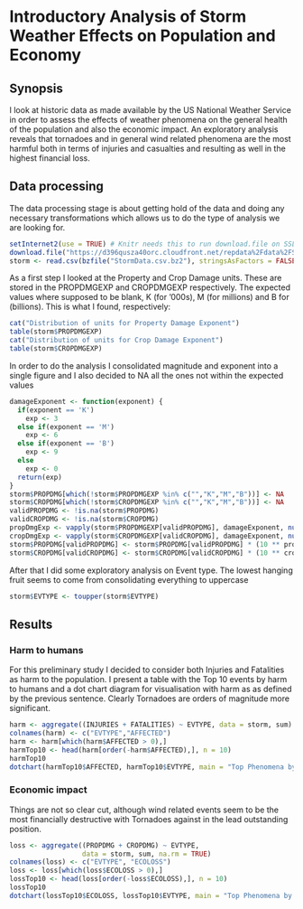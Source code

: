 # Introductory Analysis of Storm Weather Effects on Population and Economy

## Synopsis
I look at historic data as made available by the US National Weather Service in order to assess the effects of weather phenomena on the general health of the population and also the economic impact. An exploratory analysis reveals that tornadoes and in general wind related phenomena are the most harmful both in terms of injuries and casualties and resulting as well in the highest financial loss.

## Data processing
The data processing stage is about getting hold of the data and doing any necessary transformations which allows us to do the type of analysis we are looking for.

```r
setInternet2(use = TRUE) # Knitr needs this to run download.file on SSL
download.file("https://d396qusza40orc.cloudfront.net/repdata%2Fdata%2FStormData.csv.bz2", "StormData.csv.bz2")
storm <- read.csv(bzfile("StormData.csv.bz2"), stringsAsFactors = FALSE)
```

As a first step I looked at the Property and Crop Damage units. These are stored in the PROPDMGEXP and CROPDMGEXP respectively. The expected values where supposed to be blank, K (for '000s), M (for millions) and B for (billions). This is what I found, respectively:

```r
cat("Distribution of units for Property Damage Exponent")
table(storm$PROPDMGEXP)
cat("Distribution of units for Crop Damage Exponent")
table(storm$CROPDMGEXP)
```
In order to do the analysis I consolidated magnitude and exponent into a single figure and I also decided to NA all the ones not within the expected values

```r
damageExponent <- function(exponent) {
  if(exponent == 'K')
    exp <- 3
  else if(exponent == 'M')
    exp <- 6
  else if(exponent == 'B')
    exp <- 9
  else
    exp <- 0
  return(exp)
}
storm$PROPDMG[which(!storm$PROPDMGEXP %in% c("","K","M","B"))] <- NA
storm$CROPDMG[which(!storm$CROPDMGEXP %in% c("","K","M","B"))] <- NA
validPROPDMG <- !is.na(storm$PROPDMG)
validCROPDMG <- !is.na(storm$CROPDMG)
propDmgExp <- vapply(storm$PROPDMGEXP[validPROPDMG], damageExponent, numeric(1))
cropDmgExp <- vapply(storm$CROPDMGEXP[validCROPDMG], damageExponent, numeric(1))
storm$PROPDMG[validPROPDMG] <- storm$PROPDMG[validPROPDMG] * (10 ** propDmgExp)
storm$CROPDMG[validCROPDMG] <- storm$CROPDMG[validCROPDMG] * (10 ** cropDmgExp)

```
After that I did some exploratory analysis on Event type. The lowest hanging fruit seems to come from consolidating everything to uppercase

```r
storm$EVTYPE <- toupper(storm$EVTYPE)
```

## Results

### Harm to humans

For this preliminary study I decided to consider both Injuries and Fatalities as harm to the population. I present a table with the Top 10 events by harm to humans and a dot chart diagram for visualisation with harm as as defined by the previous sentence. Clearly Tornadoes are orders of magnitude more significant.

```r
harm <- aggregate((INJURIES + FATALITIES) ~ EVTYPE, data = storm, sum)
colnames(harm) <- c("EVTYPE","AFFECTED")
harm <- harm[which(harm$AFFECTED > 0),]
harmTop10 <- head(harm[order(-harm$AFFECTED),], n = 10)
harmTop10
dotchart(harmTop10$AFFECTED, harmTop10$EVTYPE, main = "Top Phenomena by harm to humans")
```

### Economic impact

Things are not so clear cut, although wind related events seem to be the most financially destructive with Tornadoes against in the lead outstanding position.

```r
loss <- aggregate((PROPDMG + CROPDMG) ~ EVTYPE,
                  data = storm, sum, na.rm = TRUE)
colnames(loss) <- c("EVTYPE", "ECOLOSS")
loss <- loss[which(loss$ECOLOSS > 0),]
lossTop10 <- head(loss[order(-loss$ECOLOSS),], n = 10)
lossTop10
dotchart(lossTop10$ECOLOSS, lossTop10$EVTYPE, main = "Top Phenomena by economic loss")
```